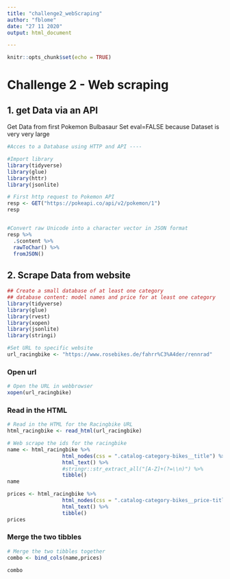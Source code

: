 ```yaml
---
title: "challenge2_webScraping"
author: "fblome"
date: "27 11 2020"
output: html_document

---
```


```r
knitr::opts_chunk$set(echo = TRUE)
```

# Challenge 2 - Web scraping

## 1. get Data via an API
Get Data from first Pokemon Bulbasaur
Set eval=FALSE because Dataset is very very large
````r
#Acces to a Database using HTTP and API ----

#Import library
library(tidyverse)
library(glue)
library(httr)
library(jsonlite)

# First http request to Pokemon API
resp <- GET("https://pokeapi.co/api/v2/pokemon/1")
resp


#Convert raw Unicode into a character vector in JSON format
resp %>% 
  .$content %>% 
  rawToChar() %>% 
  fromJSON()


````

## 2. Scrape Data from website

````r
## Create a small database of at least one category
## database content: model names and price for at least one category
library(tidyverse)
library(glue)
library(rvest)
library(xopen)
library(jsonlite)
library(stringi)

#Set URL to specific website
url_racingbike <- "https://www.rosebikes.de/fahrr%C3%A4der/rennrad"
````
### Open url
````r
# Open the URL in webbrowser
xopen(url_racingbike)
````

### Read in the HTML
````r
# Read in the HTML for the Racingbike URL
html_racingbike <- read_html(url_racingbike)

# Web scrape the ids for the racingbike
name <- html_racingbike %>%
                  html_nodes(css = ".catalog-category-bikes__title") %>%
                  html_text() %>%
                  #stringr::str_extract_all("[A-Z]+(?=\\n)") %>%
                  tibble()
name

prices <- html_racingbike %>%
                  html_nodes(css = ".catalog-category-bikes__price-title") %>%
                  html_text() %>%
                  tibble()
prices
````

### Merge the two tibbles
````r
# Merge the two tibbles together
combo <- bind_cols(name,prices)

combo

````

